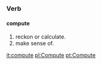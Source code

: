===Verb===
====compute====
#reckon or calculate.
#make sense of.

[[it:compute]]
[[pl:Compute]]
[[pt:Compute]]